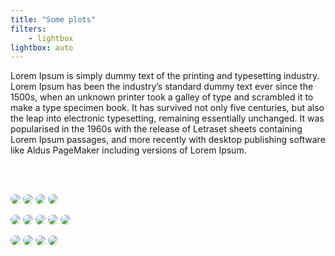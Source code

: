 ```yaml
---
title: "Some plots"
filters:
    - lightbox
lightbox: auto
---
```


Lorem Ipsum is simply dummy text of the printing and typesetting industry. Lorem Ipsum has been the industry's standard dummy text ever since the 1500s, when an unknown printer took a galley of type and scrambled it to make a type specimen book.
It has survived not only five centuries, but also the leap into electronic typesetting, remaining essentially unchanged. It was popularised in the 1960s with the release of Letraset sheets containing Lorem Ipsum passages, and more recently with desktop publishing software like Aldus PageMaker including versions of Lorem Ipsum.

<br/><br/>

::: gallery

::: column-page

![](src/images/800x1200.jpeg){style="column-span: none; border-radius: 20px;" group="my-gallery"}
![](src/images/900x1100.jpeg){style="column-span: none; border-radius: 20px;" group="my-gallery"}
![](src/images/1000x1000.jpeg){style="column-span: none; border-radius: 20px;" group="my-gallery"}
![](src/images/700x800.jpeg){style="column-span: none; border-radius: 20px;" group="my-gallery"}

![](src/images/800x700.jpeg){style="column-span: none; border-radius: 20px;" group="my-gallery"}
![](src/images/1200x1800.jpeg){style="column-span: none; border-radius: 20px;" group="my-gallery"}
![](src/images/1100x900.jpeg){style="column-span: none; border-radius: 20px;" group="my-gallery"}
![](src/images/1200x800.jpeg){style="column-span: none; border-radius: 20px;" group="my-gallery"}
![](src/images/600x900.jpeg){style="column-span: none; border-radius: 20px;" group="my-gallery"}

![](src/images/900x600.jpeg){style="column-span: none; border-radius: 20px;" group="my-gallery"}
![](src/images/1600x1400.jpeg){style="column-span: none; border-radius: 20px;" group="my-gallery"}
![](src/images/1800x1200.jpeg){style="column-span: none; border-radius: 20px;" group="my-gallery"}
![](src/images/1400x1600.jpeg){style="column-span: none; border-radius: 20px;" group="my-gallery"}

:::

:::
